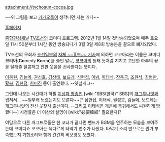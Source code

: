 attachment://tvchosun-cocoa.jpg

~~위 그림을 보고 [[카카오톡]]이 생각나면 지는 거다~~

[http://tv.chosun.com/enter/cocoa/main/main.html 홈페이지]

[[종합편성채널]] [[TV조선]]의 코미디 프로그램. 2012년 1월 14일 첫방송되었으며 매주 토요일 11시 50분부터 1시간 동안 방송되다가 3월 3일 제8회 방송분을 끝으로 폐지되었다.

TV조선의 모회사 [[조선일보]]의 [http://news.chosun.com/site/data/html_dir/2012/01/13/2012011302522.html 자체 ~~홍보~~ 기사]에 의하면 코코아라는 이름은 '''코'''미디 '''코'''리'''아'''('''Co'''medy '''Ko'''re'''a''')를 줄인 말로, [[코코아]]의 원래 뜻처럼 지치고 고단한 하루의 끝을 달래줄 달콤하고 진한 웃음을 선사한다는 뜻이다.

[[이봉원]], [[김늘메]], [[권성호]], [[김상태]], [[보드레]], [[심현섭]], [[이봐]], [[이태식]], [[장동국]], [[조원석]], [[최형만]], [[황봉]], [[김현정]], [[한미진]] 등이 출연했다. --옛날개그--

그런데 나오는 시간대가 하필 [[지상파 방송]]인 [wiki:"SBS(한국)" SBS]의 [[개그투나잇]]과 겹쳐서… ~~일부러 노렸는지도 모른다~~[* 심현섭, 이태식, 권성호, 김늘메, 보드레는 개그투나잇의 전신 [[웃찾사]] 출신이다. --그리고 이태식은 개콘에 복귀해서도 씨원하게 망했다--] 시청률은 더 이상의 설명이 [wiki:"必要韓紙" 필요한지]?

여담으로 다른 개그프로들은 한 코너가 끝나면 밴드가 BGM을 연주하는 모습을 보여주는데 코미디쇼 코코아는 색다르게 타악기 연주가 나왔다. 타악기 소리 만으로는 뭔가 부족했는지 기합소리와 함께 간간히 비보잉도 보였다.
